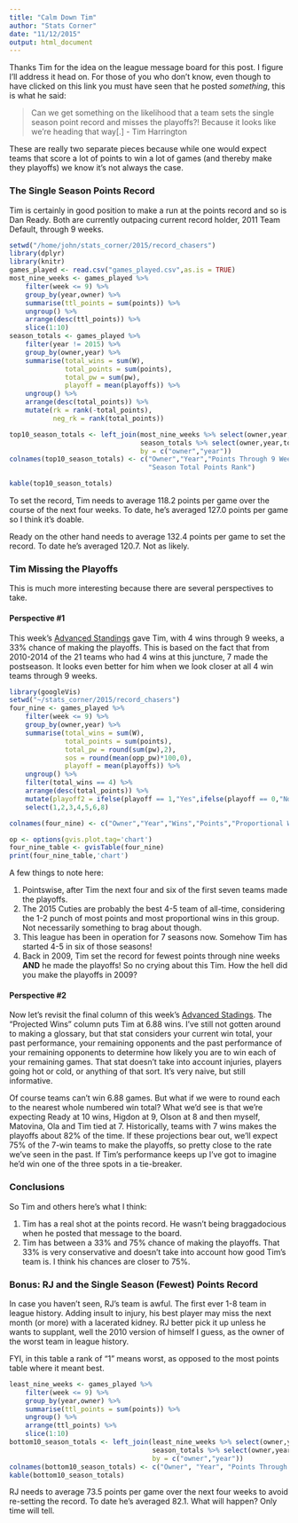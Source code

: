 ```yaml
---
title: "Calm Down Tim"
author: "Stats Corner"
date: "11/12/2015"
output: html_document
---
```


Thanks Tim for the idea on the league message board for this post. I figure I'll address it head on. For those of you who don't know, even though to have clicked on this link you must have seen that he posted *something*, this is what he said:

> Can we get something on the likelihood that a team sets the single season point record and misses the playoffs?! Because it looks like we're heading that way[.] - Tim Harrington

These are really two separate pieces because while one would expect teams that score a lot of points to win a lot of games (and thereby make they playoffs) we know it's not always the case. 

### The Single Season Points Record
Tim is certainly in good position to make a run at the points record and so is Dan Ready. Both are currently outpacing current record holder, 2011 Team Default, through 9 weeks.
```r
setwd("/home/john/stats_corner/2015/record_chasers")
library(dplyr)
library(knitr)
games_played <- read.csv("games_played.csv",as.is = TRUE)
most_nine_weeks <- games_played %>%
    filter(week <= 9) %>%
    group_by(year,owner) %>%
    summarise(ttl_points = sum(points)) %>%
    ungroup() %>%
    arrange(desc(ttl_points)) %>%
    slice(1:10)
season_totals <- games_played %>%
    filter(year != 2015) %>%
    group_by(owner,year) %>%
    summarise(total_wins = sum(W),
              total_points = sum(points),
              total_pw = sum(pw),
              playoff = mean(playoffs)) %>%
    ungroup() %>%
    arrange(desc(total_points)) %>%
    mutate(rk = rank(-total_points),
           neg_rk = rank(total_points))

top10_season_totals <- left_join(most_nine_weeks %>% select(owner,year,ttl_points),
                                 season_totals %>% select(owner,year,total_points,rk),
                                 by = c("owner","year"))
colnames(top10_season_totals) <- c("Owner","Year","Points Through 9 Weeks", "Season Total Points",
                                   "Season Total Points Rank")

kable(top10_season_totals)

```

To set the record, Tim needs to average 118.2 points per game over the course of the next four weeks. To date, he's averaged 127.0 points per game so I think it's doable.

Ready on the other hand needs to average 132.4 points per game to set the record. To date he's averaged 120.7. Not as likely.


### Tim Missing the Playoffs

This is much more interesting because there are several perspectives to take.   

#### Perspective #1

This week's [Advanced Standings](http://rpubs.com/StatsCorner/124909) gave Tim, with 4 wins through 9 weeks, a 33% chance of making the playoffs. This is based on the fact that from 2010-2014 of the 21 teams who had 4 wins at this juncture, 7 made the postseason. It looks even better for him when we look closer at all 4 win teams through 9 weeks.

```r
library(googleVis)
setwd("~/stats_corner/2015/record_chasers")
four_nine <- games_played %>%
    filter(week <= 9) %>%
    group_by(owner,year) %>%
    summarise(total_wins = sum(W),
              total_points = sum(points),
              total_pw = round(sum(pw),2),
              sos = round(mean(opp_pw)*100,0),
              playoff = mean(playoffs)) %>%
    ungroup() %>%
    filter(total_wins == 4) %>%
    arrange(desc(total_points)) %>%
    mutate(playoff2 = ifelse(playoff == 1,"Yes",ifelse(playoff == 0,"No","TBD"))) %>%
    select(1,2,3,4,5,6,8)

colnames(four_nine) <- c("Owner","Year","Wins","Points","Proportional Wins","Strength of Schedule","Playoffs")

op <- options(gvis.plot.tag='chart')
four_nine_table <- gvisTable(four_nine)
print(four_nine_table,'chart')
```


A few things to note here:

1. Pointswise, after Tim the next four and six of the first seven teams made the playoffs. 
2. The 2015 Cuties are probably the best 4-5 team of all-time, considering the 1-2 punch of most points and most proportional wins in this group. Not necessarily something to brag about though.
3. This league has been in operation for 7 seasons now. Somehow Tim has started 4-5 in six of those seasons!
4. Back in 2009, Tim set the record for fewest points through nine weeks __AND__ he made the playoffs! So no crying about this Tim. How the hell did you make the playoffs in 2009? 

#### Perspective #2

Now let's revisit the final column of this week's [Advanced Stadings](http://rpubs.com/StatsCorner/124909). The "Projected Wins" column puts Tim at 6.88 wins. I've still not gotten around to making a glossary, but that stat considers your current win total, your past performance, your remaining opponents and the past performance of your remaining opponents to determine how likely you are to win each of your remaining games. That stat doesn't take into account injuries, players going hot or cold, or anything of that sort. It's very naive, but still informative. 

Of course teams can't win 6.88 games. But what if we were to round each to the nearest whole numbered win total? What we'd see is that we're expecting Ready at 10 wins, Higdon at 9, Olson at 8 and then myself, Matovina, Ola and Tim tied at 7. Historically, teams with 7 wins makes the playoffs about 82% of the time. If these projections bear out, we'll expect 75% of the 7-win teams to make the playoffs, so pretty close to the rate we've seen in the past. If Tim's performance keeps up I've got to imagine he'd win one of the three spots in a tie-breaker. 
 


### Conclusions

So Tim and others here's what I think:

1. Tim has a real shot at the points record. He wasn't being braggadocious when he posted that message to the board.
2. Tim has between a 33% and 75% chance of making the playoffs. That 33% is very conservative and doesn't take into account how good Tim's team is. I think his chances are closer to 75%. 

### Bonus: RJ and the Single Season (Fewest) Points Record
In case you haven't seen, RJ's team is awful. The first ever 1-8 team in league history. Adding insult to injury, his best player may miss the next month (or more) with a lacerated kidney. RJ better pick it up unless he wants to supplant, well the 2010 version of himself I guess, as the owner of the worst team in league history. 

FYI, in this table a rank of "1" means worst, as opposed to the most points table where it meant best.

```r
least_nine_weeks <- games_played %>%
    filter(week <= 9) %>%
    group_by(year,owner) %>%
    summarise(ttl_points = sum(points)) %>%
    ungroup() %>%
    arrange(ttl_points) %>%
    slice(1:10)
bottom10_season_totals <- left_join(least_nine_weeks %>% select(owner,year,ttl_points),
                                    season_totals %>% select(owner,year,total_points,neg_rk),
                                    by = c("owner","year"))
colnames(bottom10_season_totals) <- c("Owner", "Year", "Points Through 9 Weeks","Season Total Points","Season Total Points Rank")
kable(bottom10_season_totals)

```

RJ needs to average 73.5 points per game over the next four weeks to avoid re-setting the record. To date he's averaged 82.1. What will happen? Only time will tell. 

